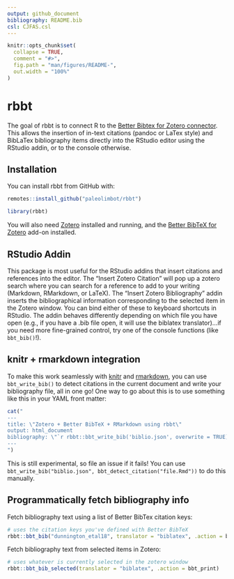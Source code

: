 ```yaml
---
output: github_document
bibliography: README.bib
csl: CJFAS.csl
---
```


<!-- README.md is generated from README.Rmd. Please edit that file -->

```r
knitr::opts_chunk$set(
  collapse = TRUE,
  comment = "#>",
  fig.path = "man/figures/README-",
  out.width = "100%"
)
```

# rbbt

The goal of rbbt is to connect R to the [Better Bibtex for Zotero connector](https://retorque.re/zotero-better-bibtex/). This allows the insertion of in-text citations (pandoc or LaTex style) and BibLaTex bibliography items directly into the RStudio editor using the RStudio addin, or to the console otherwise.

## Installation

You can install rbbt from GitHub with:

``` r
remotes::install_github("paleolimbot/rbbt")
```

```r
library(rbbt)
```

You will also need [Zotero](https://www.zotero.org/) installed and running, and the [Better BibTeX for Zotero](https://retorque.re/zotero-better-bibtex/installation/) add-on installed.

## RStudio Addin

This package is most useful for the RStudio addins that insert citations and references into the editor. The "Insert Zotero Citation" will pop up a zotero search where you can search for a reference to add to your writing (Markdown, RMarkdown, or LaTeX). The "Insert Zotero Bibliography" addin inserts the bibliographical information corresponding to the selected item in the Zotero window. You can bind either of these to keyboard shortcuts in RStudio. The addin behaves differently depending on which file you have open (e.g., if you have a .bib file open, it will use the biblatex translator)...if you need more fine-grained control, try one of the console functions (like `bbt_bib()`!).

## knitr + rmarkdown integration

To make this work seamlessly with [knitr](https://yihui.org/knitr/) and [rmarkdown](https://rmarkdown.rstudio.com/), you can use `bbt_write_bib()` to detect citations in the current document and write your bibliography file, all in one go! One way to go about this is to use something like this in your YAML front matter:

```r
cat("
---
title: \"Zotero + Better BibTeX + RMarkdown using rbbt\"
output: html_document
bibliography: \"`r rbbt::bbt_write_bib('biblio.json', overwrite = TRUE)`\"
---
")
```

This is still experimental, so file an issue if it fails! You can use `bbt_write_bib("biblio.json", bbt_detect_citation("file.Rmd"))` to do this manually.

## Programmatically fetch bibliography info

Fetch bibliography text using a list of Better BibTex citation keys:

```r
# uses the citation keys you've defined with Better BibTeX
rbbt::bbt_bib("dunnington_etal18", translator = "biblatex", .action = bbt_print)
```

Fetch bibliography text from selected items in Zotero:

```r
# uses whatever is currently selected in the zotero window
rbbt::bbt_bib_selected(translator = "biblatex", .action = bbt_print)
```
